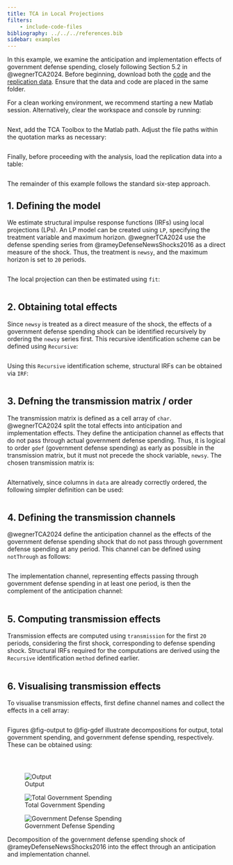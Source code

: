 ```yaml
---
title: TCA in Local Projections
filters: 
    - include-code-files
bibliography: ../../../references.bib
sidebar: examples
---
```


In this example, we examine the anticipation and implementation effects of government defense spending, closely following Section 5.2 in @wegnerTCA2024. Before beginning, download both the [code](./wegner2025-section-5-2.m) and the [replication data](./data.csv). Ensure that the data and code are placed in the same folder.

For a clean working environment, we recommend starting a new Matlab session. Alternatively, clear the workspace and console by running:

```.matlab
```

Next, add the TCA Toolbox to the Matlab path. Adjust the file paths within the quotation marks as necessary:

```.matlab
```

Finally, before proceeding with the analysis, load the replication data into a table:

```.matlab
```

The remainder of this example follows the standard six-step approach.

## 1. Defining the model

We estimate structural impulse response functions (IRFs) using local projections (LPs). An LP model can be created using `LP`, specifying the treatment variable and maximum horizon. @wegnerTCA2024 use the defense spending series from @rameyDefenseNewsShocks2016 as a direct measure of the shock. Thus, the treatment is `newsy`, and the maximum horizon is set to `20` periods.

```.matlab
```

The local projection can then be estimated using `fit`: 

```.matlab
```

## 2. Obtaining total effects

Since `newsy` is treated as a direct measure of the shock, the effects of a government defense spending shock can be identified recursively by ordering the `newsy` series first. This recursive identification scheme can be defined using `Recursive`:

```.matlab
```

Using this `Recursive` identification scheme, structural IRFs can be obtained via `IRF`:

```.matlab
```

## 3. Defning the transmission matrix / order

The transmission matrix is defined as a cell array of `char`. @wegnerTCA2024 split the total effects into anticipation and implementation effects. They define the anticipation channel as effects that do not pass through actual government defense spending. Thus, it is logical to order `gdef` (government defense spending) as early as possible in the transmission matrix, but it must not precede the shock variable, `newsy`. The chosen transmission matrix is:

```.matlab
```

Alternatively, since columns in `data` are already correctly ordered, the following simpler definition can be used:

```.matlab
```

## 4. Defining the transmission channels

@wegnerTCA2024 define the anticipation channel as the effects of the government defense spending shock that do not pass through government defense spending at any period. This channel can be defined using `notThrough` as follows:

```.matlab
```

The implementation channel, representing effects passing through government defense spending in at least one period, is then the complement of the anticipation channel:

```.matlab
```

## 5. Computing transmission effects

Transmission effects are computed using `transmission` for the first `20` periods, considering the first shock, corresponding to defense spending shock. Structural IRFs required for the computations are derived using the `Recursive` identification `method` defined earlier.

```.matlab
```

## 6. Visualising transmission effects

To visualise transmission effects, first define channel names and collect the effects in a cell array:

```.matlab
```

Figures @fig-output to @fig-gdef illustrate decompositions for output, total government spending, and government defense spending, respectively. These can be obtained using:

```.matlab
```

```.matlab
```

```.matlab
```

:::{.column-page}
:::{#fig-decomposition layout-ncol=3} 

![Output](./output.png){#fig-output}

![Total Government Spending](./gov.png){#fig-gov}

![Government Defense Spending](./gdef.png){#fig-gdef}

Decomposition of the government defense spending shock of @rameyDefenseNewsShocks2016 into the effect through an anticipation and implementation channel. 
:::
:::
